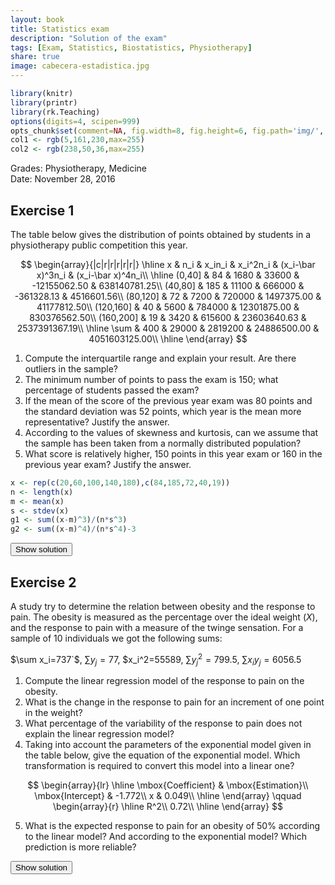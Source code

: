 ```yaml
---
layout: book
title: Statistics exam
description: "Solution of the exam"
tags: [Exam, Statistics, Biostatistics, Physiotherapy]
share: true
image: cabecera-estadistica.jpg
---
```


```r
library(knitr)
library(printr)
library(rk.Teaching)
options(digits=4, scipen=999)
opts_chunk$set(comment=NA, fig.width=8, fig.height=6, fig.path='img/', fig.align="center", dev="svg", digits=4, echo=FALSE, warning=FALSE, message=FALSE)
col1 <- rgb(5,161,230,max=255)
col2 <- rgb(238,50,36,max=255)
```

Grades: Physiotherapy, Medicine  
Date: November 28, 2016 

## Exercise 1
The table below gives the distribution of points obtained by students in a physiotherapy public competition this year.

$$
\begin{array}{|c|r|r|r|r|r|}
\hline
x & n_i & x_in_i & x_i^2n_i & (x_i-\bar x)^3n_i & (x_i-\bar x)^4n_i\\
\hline
(0,40] & 84 & 1680 & 33600 & -12155062.50 & 638140781.25\\
(40,80] & 185 & 11100 & 666000 & -361328.13 & 4516601.56\\
(80,120] & 72 & 7200 & 720000 & 1497375.00 & 41177812.50\\
(120,160] & 40 & 5600 & 784000 & 12301875.00 & 830376562.50\\
(160,200] & 19 & 3420 & 615600 & 23603640.63 & 2537391367.19\\
\hline
\sum & 400 & 29000 & 2819200 & 24886500.00 & 4051603125.00\\
\hline
\end{array}
$$

1. Compute the interquartile range and explain your result. Are there outliers in the sample?
2. The minimum number of points to pass the exam is 150; what percentage of students passed the exam?
3. If the mean of the score of the previous year exam was 80 points and the standard deviation was 52 points, which year is the mean more representative? Justify the answer.
4. According to the values of skewness and kurtosis, can we assume that the sample has been taken from a normally distributed population?
5. What score is relatively higher, 150 points in this year exam or 160 in the previous year exam? Justify the answer.

```r
x <- rep(c(20,60,100,140,180),c(84,185,72,40,19))
n <- length(x)
m <- mean(x)
s <- stdev(x)
g1 <- sum((x-m)^3)/(n*s^3)
g2 <- sum((x-m)^4)/(n*s^4)-3
```

<div><button class="solution">Show solution</button></div>
<div id="solution" style="display: none">
1. $Q_1=43.48$ points, $Q_3=97.78$ points and $IQR=54.3$ points.<br/>
Fences: $F_1=-37.97$ points and $F_2=179.23$ points. Thus, there are outliers. <br/>
2. $F_{150}=0.925$, so the percentage of students that passed the exam is $7.5\%$. <br/>
3. This year: $\bar x=`r m`$ points, $s^2=`r variance(x)`$ points², $s=`r s`$ points, $cv=`r cv(x)`$. <br/>
Previous year: $\bar x=80$ points, $s=52$ points, $cv=0.65$. <br/>
As the coefficient of variation of this year is less than the one of the previous year, there is less relative spread this year and the mean is more representative. <br/>
4. $g_1=`r g1`$, so the distribution is right-skewed. $g_2=`r g2`$, so the distribution is a little bit more peaked than a bell curve (leptokurtic). As $g_1$ and $g_2$ are between -2 and 2 we can assume that the sample has been taken from a normaly distributed population. <br/>
5. This year standard score: $z(150)=1.83$.<br/>
Previous year standard score: $z(160)=1.53$.<br/>
As the standard score of 150 this year is greater than the standard score of 160 the previous year, 150 points this year is relatively higher than 160 points the previous year.
</div>

## Exercise 2
A study try to determine the relation between obesity and the response to pain. The obesity is measured as the percentage over the ideal weight ($X$), and the response to pain with a measure of the twinge sensation.
For a sample of 10 individuals we got the following sums:

$\sum x_i=737`$, $\sum y_j=77$, $\sum x_i^2=55589, $\sum y_j^2=799.5$, $\sum x_iy_j=6056.5$

1. Compute the linear regression model of the response to pain on the obesity.
2. What is the change in the response to pain for an increment of one point in the weight?
3. What percentage of the variability of the response to pain does not explain the linear regression model?
4. Taking into account the parameters of the exponential model given in the table below, give the equation of the exponential model.
Which transformation is required to convert this model into a linear one?

$$
\begin{array}{lr}
  \hline
  \mbox{Coefficient} & \mbox{Estimation}\\
  \mbox{Intercept} & -1.772\\
  x & 0.049\\
  \hline
\end{array}
\qquad
\begin{array}{r}
  \hline
  R^2\\
  0.72\\
  \hline
\end{array}
$$

5. What is the expected response to pain for an obesity of 50\% according to the linear model?
And according to the exponential model?
Which prediction is more reliable?

<div><button class="solution">Show solution</button></div>
<div id="solution" style="display: none">
```r
m <- lm(x~y)
c <- coefficients(m)
```
1. Linear model of response to pain on obesity: <br/>
$\bar x=73.7`$, $s_x^2=127.21$. <br/>
$\bar y=7.7$, $s_y^2=20.66$. <br/>
$s_{xy}=38.16$<br/>
Regression line of pain relief on obesity: $y=-14.41+0.3x$. <br/>
2. For each increment of one unit in the obesity the response to pain will increase 0.3 units.
3. Linear coefficient of determination: $r^2=0.554$. So, the linear model explains the 55.4% of the variability of the response to pain and it does not explain the remaining 44.6%.

</div>

